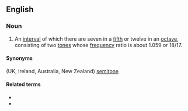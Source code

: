 ==English==

===Noun===
{{en-noun|head=[[half]] [[step]]}}

# {{lb|en|music|US}} An [[interval]] of which there are seven in a [[fifth]] or twelve in an [[octave]], consisting of two [[tone]]s whose [[frequency]] ratio is about 1.059 or 18/17.

====Synonyms====
(UK, Ireland, Australia, New Zealand) [[semitone]]

====Related terms====
* {{l|en|whole step}}
* {{l|en|cent}}